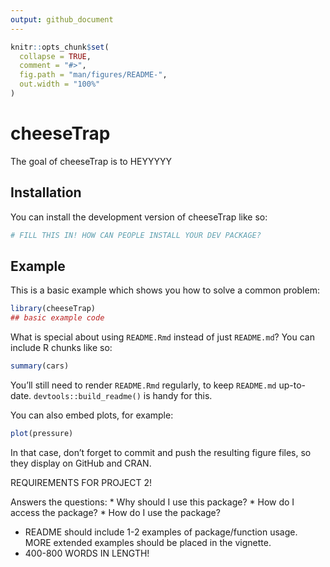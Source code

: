 ```yaml
---
output: github_document
---
```


<!-- README.md is generated from README.Rmd. Please edit that file -->

```r
knitr::opts_chunk$set(
  collapse = TRUE,
  comment = "#>",
  fig.path = "man/figures/README-",
  out.width = "100%"
)
```

# cheeseTrap

<!-- badges: start -->
<!-- badges: end -->

The goal of cheeseTrap is to HEYYYYY

## Installation

You can install the development version of cheeseTrap like so:

``` r
# FILL THIS IN! HOW CAN PEOPLE INSTALL YOUR DEV PACKAGE?
```

## Example

This is a basic example which shows you how to solve a common problem:

```r
library(cheeseTrap)
## basic example code
```

What is special about using `README.Rmd` instead of just `README.md`? You can include R chunks like so:

```r
summary(cars)
```

You'll still need to render `README.Rmd` regularly, to keep `README.md` up-to-date. `devtools::build_readme()` is handy for this.

You can also embed plots, for example:

```r
plot(pressure)
```

In that case, don't forget to commit and push the resulting figure files, so they display on GitHub and CRAN.

REQUIREMENTS FOR PROJECT 2!

Answers the questions:
* Why should I use this package?
* How do I access the package?
* How do I use the package?

* README should include 1-2 examples of package/function usage. MORE extended examples should be placed in the vignette.
* 400-800 WORDS IN LENGTH!
